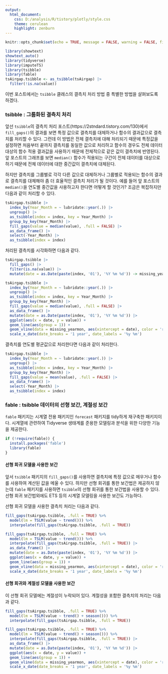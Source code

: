 ```yaml
---
output:
  html_document: 
    css: D:/analysis/R/tistory/plotly/style.css
    theme: cerulean
    highlight: zenburn
---
```


```r
knitr::opts_chunk$set(echo = TRUE, message = FALSE, warning = FALSE, fig.width = 6.5)

library(showtext)
showtext_auto()
library(tidyverse)
library(imputeTS)
library(tsibble)
library(fable)
tsAirgap.tsibble <- as_tsibble(tsAirgap) |>
  filter(!is.na(value))
```


이번 포스트에서는 `tsibble` 클래스의 결측치 처리 방법 중 특별한 방법을 살펴보도록 하겠다. 

### tsibble : 그룹화된 결측치 처리

앞선 `tsibble`의 결측치 처리 포스트(https://2stndard.tistory.com/130)에서 `fill_gaps()`의 결과를 보면 특정 값으로 결측치를 대체하거나 함수의 결과값으로 결측치를 처리할 수 있다. 그런데 이 방법은 전체 결측치에 대해 처리되기 때문에 특정값을 설정하면 처음부터 끝까지 결측치를 동일한 값으로 처리하고 함수의 경우도 전체 데이터 대상의 함수 적용 결과값을 사용하기 때문에 전체적으로 같은 값이 결측치에 반영된다.  앞 포스트의 그래프를 보면 `median()` 함수가 적용되는 구간이 전체 데이터를 대상으로 하기 때문에 전체 데이터에 대한 중간값이 결측치에 대체된다. 

하지만 결측치를 그룹별로 각각 다른 값으로 대체하거나 그룹별로 적용되는 함수의 결과로 결측치를 대체해야 좀 더 효율적인 결측치 처리가 될 것이다. 예를 들어 앞 포스트의 `median()`을 연도별 중간값을 사용하고자 한다면 어떻게 할 것인가? 조금은 복잡하지만 다음과 같이 처리할 수 있다. 

```r
tsAirgap.tsibble |>
  index_by(Year_Month = ~ lubridate::year(.)) |>
  ungroup() |>
  as_tsibble(index = index, key = Year_Month) |> 
  group_by_key(Year_Month) |>
  fill_gaps(value = median(value), .full = FALSE) |> 
  as_data_frame() |>
  select(-Year_Month) |>
  as_tsibble(index = index)

```

처리된 결측치를 시각화하면 다음과 같다. 

```r
tsAirgap.tsibble |>
  fill_gaps() |>
  filter(is.na(value)) |>
  mutate(date = as.Date(paste(index, '01'), '%Y %m %d')) -> missing_yearmon

tsAirgap.tsibble |>
  index_by(Year_Month = ~ lubridate::year(.)) |>
  ungroup() |>
  as_tsibble(index = index, key = Year_Month) |> 
  group_by_key(Year_Month) |>
  fill_gaps(value = median(value), .full = FALSE) |> 
  as_data_frame() |>
  mutate(date = as.Date(paste(index, '01'), '%Y %m %d')) |>
  ggplot(aes(x = date, y = value)) +
  geom_line(aes(group = 1)) +
  geom_vline(data = missing_yearmon, aes(xintercept = date), color = 'red', linetype = 'dashed') +
  scale_x_date(date_breaks = '1 year', date_labels = '%y %m')

```

결측치를 연도별 평균값으로 처리한다면 다음과 같이 처리한다. 

```r
tsAirgap.tsibble |>
  index_by(Year_Month = ~ lubridate::year(.)) |>
  ungroup() |>
  as_tsibble(index = index, key = Year_Month) |> 
  group_by_key(Year_Month) |>
  fill_gaps(value = mean(value), .full = FALSE) |> 
  as_data_frame() |>
  select(-Year_Month) |>
  as_tsibble(index = index)

```

### fable : tsibble 데이터의 선형 보간, 계절성 보간

`fable` 패키지는  시계열 전용 패키지인 `forecast` 패키지를 tidy하게 재구축한 패키지이다. 시계열에 관련하여 Tidyverse 생태계를 준용한  모델링과 분석을 위한 다양한 기능을 제공한다. 

```r
if (!require(fable)) {
  install.packages('fable')
  library(fable)
}

```

#### 선형 회귀 모델을 사용한 보간

앞서 `tsibble` 패키지의 `fill_gaps()`를 사용하면 결측치에 특정 값으로 메우거나 함수를 사용하여 계산된 값을 메울 수 있다. 하지만 선형 회귀를 통한 보간법은 제공하지 않는데 `fable` 패키지를 사용하면 `tsibble`의 선형 회귀를 통한 보간법을 사용할 수 있다. 선형 회귀 보간법외에도 ETS 등의 시계열 모델링을 사용한 보간도 가능하다. 

선형 회귀 모델을 사용한 결측치 처리는 다음과 같다. 

```r
fill_gaps(tsAirgap.tsibble, .full = TRUE) %>% 
  model(lm = TSLM(value ~ trend())) %>% 
  interpolate(fill_gaps(tsAirgap.tsibble, .full = TRUE))

fill_gaps(tsAirgap.tsibble, .full = TRUE) %>% 
  model(lm = TSLM(value ~ trend())) %>% 
  interpolate(fill_gaps(tsAirgap.tsibble, .full = TRUE)) |> 
  as_data_frame() |>
  mutate(date = as.Date(paste(index, '01'), '%Y %m %d')) |>
  ggplot(aes(x = date, y = value)) +
  geom_line(aes(group = 1)) +
  geom_vline(data = missing_yearmon, aes(xintercept = date), color = 'red', linetype = 'dashed') +
  scale_x_date(date_breaks = '1 year', date_labels = '%y %m')
```  


#### 선형 회귀와 계절성 모델을 사용한 보간

이 선형 회귀 모델에는 계절성이 누락되어 있다. 계절성을 포함한 결측치의 처리는 다음과 같다. 

```r
fill_gaps(tsAirgap.tsibble, .full = TRUE) %>% 
  model(lm = TSLM(value ~ trend() + season())) %>% 
  interpolate(fill_gaps(tsAirgap.tsibble, .full = TRUE))

fill_gaps(tsAirgap.tsibble, .full = TRUE) %>% 
  model(lm = TSLM(value ~ trend() + season())) %>% 
  interpolate(fill_gaps(tsAirgap.tsibble, .full = TRUE)) |> 
  as_data_frame() |>
  mutate(date = as.Date(paste(index, '01'), '%Y %m %d')) |>
  ggplot(aes(x = date, y = value)) +
  geom_line(aes(group = 1)) +
  geom_vline(data = missing_yearmon, aes(xintercept = date), color = 'red', linetype = 'dashed') +
  scale_x_date(date_breaks = '1 year', date_labels = '%y %m')

```














